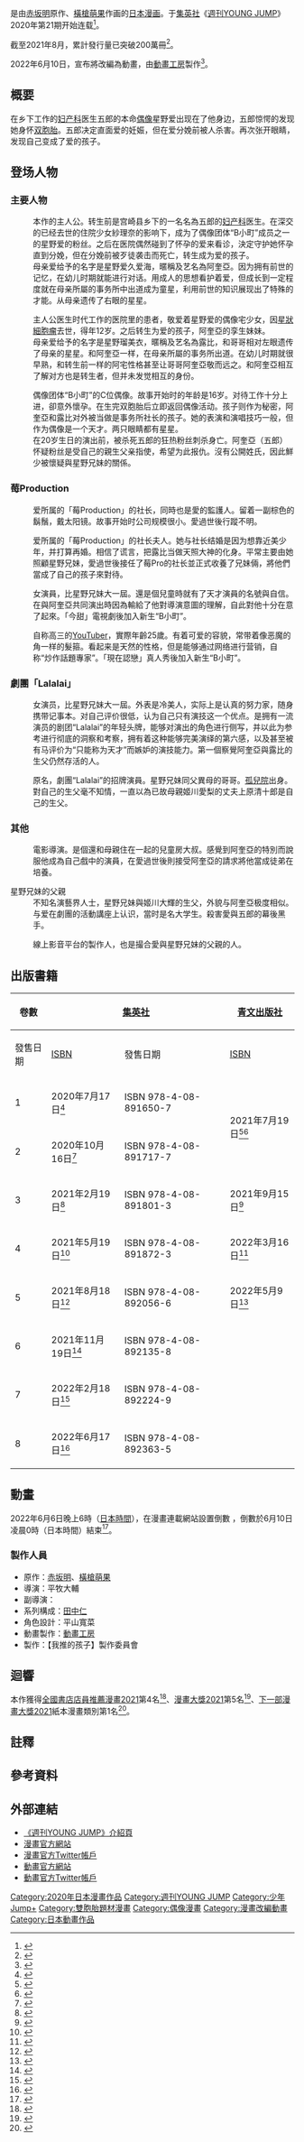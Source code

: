 {{未完結}}
{{NoteTA
|1=zh-hans:网络;zh-hant:網絡;zh-tw:網路
|2=zh-hans:营销;zh-hant:營銷;zh-tw:行銷
|3=zh-hans:莓Pro;zh-hant:莓Pro;zh-tw:草莓娛樂
|4=zh-hans:莓Production;zh-hant:莓Production;zh-tw:草莓娛樂經紀股份有限公司
|5=zh-hans:今甜;zh-hant:今甜;zh-tw:今天甜
|6=zh-hans:现恋;zh-hant:現戀;zh-tw:現在認戀
|7=zh-hans:阿库亚;zh-hant:阿庫亞;zh-tw:阿奎亞
|8=zh-hans:加奈;zh-hant:加奈;zh-tw:佳奈
|9=zh-hans:赤音;zh-hant:赤音;zh-tw:茜
|10=zh-hans:MEM啾;zh-hant:MEM啾;zh-tw:MEM CYO
|11=zh-hans:京子;zh-hant:京子;zh-tw:美彌子
|12=zh-hans:纱利奈;zh-hant:紗利奈;zh-tw:紗理奈
|13=zh-hans:阿比子;zh-hant:阿比子;zh-tw:亞枇子
}}
{{Infobox animanga/Headerofja
| 標題 = 【我推的孩子】
| 圖像 = Oshi no Ko Volume 1.jpg
| size = 
| caption = 
| 日文名稱 = 【推しの子】
| 英文名稱 = 
| kana = おしのこ
| romaji = Oshi no Ko
| genre = [[青年漫畫|青年漫畫]]
}}
{{Infobox animanga/Manga
| 圖像 = 
| 作者 = [[赤坂明|赤坂明]]
| 作畫 = [[橫槍萌果|橫槍萌果]]
| 出版社 = {{flagicon|JPN}} [[集英社|集英社]]<br />{{flagicon|TWN}} [[青文出版社|青文出版社]]
| 掲載誌 = [[週刊YOUNG_JUMP|週刊YOUNG JUMP]]
| 網路 = {{flagicon|JPN}} [[少年Jump+|少年Jump+]]<br>{{flagicon|CHNML}}{{flagicon|HKG}}{{flagicon|MAC}} [[bilibili|bilibili漫画]]
| label = 
| 開始 = 2020年第21號
| 結束 = 
| 開始日 = 2020年4月23日
| 結束日 = 
| 冊数 = {{flagicon|Japan}} 8卷（2022年6月）<br />{{flagicon|TWN}} 5卷（2022年5月）
| 話数 = 86話（2022年6月30日）
}}<!--
{{Infobox animanga/TVAnime
| 標題 = 
| 圖像 = Oshi no Ko logo.png
| 尺寸 =
| 原作 = 赤坂明、橫槍萌果
| 導演 = 平牧大輔
| 系列構成 = [[田中仁|田中仁]]
| 編劇 =
| 人物原案 = 
| 人物設定 = 平山寬菜
| 機械設定 = 
| 音樂製作 = 
| 音樂 = 
| 動畫製作 = [[動畫工房|動畫工房]]
| 製作 = 
| 代理發行 = 
| 播放電視台 = 未定
| 其他電視台 = 
| 預定播放 = 未定
| 播放開始 = 
| 播放結束 = 
| 網絡 = 
| 話數 =
| 其他 = 
| 版權 = {{Lang|ja|赤坂アカ×横槍メンゴ／集英社・【推しの子】製作委員会}}
}}
-->{{Infobox animanga/Footerofja}}

{{日本作品|【我推的孩子】|【推しの子】}}是由[[赤坂明|赤坂明]]原作、[[橫槍萌果|橫槍萌果]]作画的[[日本漫画|日本漫画]]。于[[集英社|集英社]]《[[週刊YOUNG_JUMP|週刊YOUNG JUMP]]》2020年第21期开始连载<ref>{{Cite news|url=https://natalie.mu/comic/news/376507|script-title=ja:赤坂アカが横槍メンゴとのタッグでYJ2作同時連載、芸能界舞台の「【推しの子】」|work=[[コミックナタリー|コミックナタリー]]|publisher=ナターシャ|date=2020-04-23|accessdate=2020-07-19|language=ja|archive-date=2021-11-19|archive-url=https://web.archive.org/web/20211119163807/https://natalie.mu/comic/news/376507|dead-url=no}}</ref>。

截至2021年8月，累計發行量已突破200萬冊<ref>{{cite web|url=https://twitter.com/oshinoko_comic/status/1430146538962001929|script-title=ja:漫画【推しの子】赤坂アカ×横槍メンゴ@次にくるマンガ大賞 第1位！|date=2021-08-24|accessdate=2021-09-21|language=ja|archive-date=2021-09-14|archive-url=https://web.archive.org/web/20210914063559/https://twitter.com/oshinoko_comic/status/1430146538962001929|dead-url=no}}</ref>。

2022年6月10日，宣布將改編為動畫，由[[動畫工房|動畫工房]]製作<ref name="natalie480999">{{Cite web|url=https://natalie.mu/comic/news/480999|script-title=ja:赤坂アカ×横槍メンゴ「【推しの子】」アニメ化！アニメーション制作は動画工房|website=[[Comic_Natalie|Comic Natalie]]|date=2022-06-10|accessdate=2022-06-10|language=ja}}</ref>。

== 概要 ==
在乡下工作的[[妇产科|妇产科]]医生五郎的本命[[偶像_(日本)|偶像]]星野爱出现在了他身边，五郎惊愕的发现她身怀[[双胞胎|双胞胎]]。五郎决定直面爱的妊娠，但在爱分娩前被人杀害。再次张开眼睛，发现自己变成了爱的孩子。

== 登场人物 ==
=== 主要人物 ===
; {{nihongo|星野爱久爱海（阿奎亞）／雨宮吾郎（五郎）|星野 愛久愛海（ほしの あくあまりん）（アクア）／雨宮 吾郎（あめみや ごろう）（ゴロー）}}
: 本作的主人公。转生前是宫崎县乡下的一名名為五郎的[[妇产科|妇产科]]医生。在深交的已经去世的住院少女紗理奈的影响下，成为了偶像团体“B小町”成员之一的星野爱的粉丝。之后在医院偶然碰到了怀孕的爱来看诊，決定守护她怀孕直到分娩，但在分娩前被歹徒袭击而死亡，转生成为爱的孩子。
: 母亲爱给予的名字是星野爱久爱海{{notetag|取自[[海藍寶石|海藍寶石]]（{{Lang|en|aquamarine}}）。}}，暱稱及艺名為阿奎亞。因为拥有前世的记忆，在幼儿时期就能进行对话。用成人的思想看护着爱，但成长到一定程度就在母亲所屬的事务所中出道成为童星，利用前世的知识展现出了特殊的才能。从母亲遗传了右眼的星星{{noteTag|name=hoshi}}。

; {{nihongo|星野瑠美衣（露比）／天童寺紗理奈|星野 瑠美衣（ほしの るびい）（ルビー）／天童寺 さりな（てんどうじ さりな）}}
: 主人公医生时代工作的医院里的患者，敬爱着星野爱的偶像宅少女，因[[星形膠質細胞#星狀細胞瘤|星狀細胞瘤]]去世，得年12岁。之后转生为爱的孩子，阿奎亞的孪生妹妹。
: 母亲爱给予的名字是星野瑠美衣{{notetag|取自[[紅寶石|紅寶石]]（{{Lang|en|ruby}}）。}}，暱稱及艺名為露比，和哥哥相对左眼遗传了母亲的星星{{noteTag|name=hoshi}}。和阿奎亞一样，在母亲所屬的事务所出道。在幼儿时期就很早熟，和转生前一样的阿宅性格甚至让哥哥阿奎亞敬而远之。和阿奎亞相互了解对方也是转生者，但并未发觉相互的身份。

; {{nihongo|星野爱（-{zh-hans:爱;zh-hant:愛;zh-tw:小愛}-）|星野 アイ（ほしの アイ）（アイ）}}
: 偶像团体“B小町”的C位偶像。故事开始时的年龄是16岁。对待工作十分上进，卻意外懷孕。在生完双胞胎后立即返回偶像活动。孩子则作为秘密，阿奎亞和露比对外被当做是事务所社长的孩子。她的表演和演唱技巧一般，但作为偶像是一个天才。两只眼睛都有星星{{noteTag|name=hoshi|星星應為眼神的一種表現。}}。
: 在20岁生日的演出前，被杀死五郎的狂热粉丝刺杀身亡。阿奎亞（五郎）怀疑粉丝是受自己的親生父亲指使，希望为此报仇。沒有公開姓氏，因此鮮少被懷疑與星野兄妹的關係。

=== 莓Production === 
; {{nihongo|齐藤壹护|斎藤 壱護（さいとう いちご）}}
: 爱所属的「莓Production」的社长，同時也是愛的監護人。留着一副棕色的鬍鬚，戴太阳镜。故事开始时公司规模很小。愛過世後行蹤不明。

; {{nihongo|齐藤京子|斎藤 ミヤコ（さいとう ミヤコ）}}
: 爱所属的「莓Production」的社长夫人。她与社长结婚是因为想靠近美少年，并打算再婚。相信了谎言，把露比当做天照大神的化身。平常主要由她照顧星野兄妹，愛過世後接任了莓Pro的社长並正式收養了兄妹倆，將他們當成了自己的孩子來對待。

; {{nihongo|有馬佳奈|有馬 かな（ありま かな）}}
: 女演員，比星野兄妹大一屆。還是個兒童時就有了天才演員的名號與自信。在與阿奎亞共同演出時因為輸給了他對導演意圖的理解，自此對他十分在意了起來。「今甜」電視劇後加入新生“B小町”。

; {{nihongo|MEM啾|MEMちょ}}
: 自称高三的[[YouTuber|YouTuber]]，實際年齡25歲。有着可爱的容貌，常带着像恶魔的角一样的髮箍。看起来是天然的性格，但是能够通过网络进行营销，自称“炒作話題專家”。「現在認戀」真人秀後加入新生“B小町”。

=== 劇團「Lalalai」 ===
; {{nihongo|黑川茜|黒川 あかね（くろかわ あかね）}}
: 女演员，比星野兄妹大一屆。外表是冷美人，实际上是认真的努力家，随身携带记事本。对自己评价很低，认为自己只有演技这一个优点。是拥有一流演员的剧团“Lalalai”的年轻头牌，能够对演出的角色进行侧写，并以此为参考进行彻底的洞察和考察，拥有着这种能够完美演绎的第六感，以及甚至被有马评价为“只能称为天才”而嫉妒的演技能力。第一個察覺阿奎亞與露比的生父仍然存活的人。

; {{nihongo|姬川大輝|姫川 大輝（ひめかわ たいき）}}
: 原名{{nihongo|上原大輝|上原 大輝（うえはら たいき）}}，劇團“Lalalai”的招牌演員。星野兄妹同父異母的哥哥。[[孤兒院|孤兒院]]出身。對自己的生父毫不知情，一直以為已故母親姬川愛梨的丈夫上原清十郎是自己的生父。

=== 其他 ===
; {{nihongo|五反田泰志|五反田 泰志（ごたんだ たいし）}}
: 電影導演。是個還和母親住在一起的兒童房大叔。感覺到阿奎亞的特別而說服他成為自己戲中的演員，在愛過世後則接受阿奎亞的請求將他當成徒弟在培養。

; 星野兄妹的父親
: 不知名演藝界人士，星野兄妹與姬川大輝的生父，外貌与阿奎亞极度相似。与爱在劇團的活動講座上认识，當时是名大学生。殺害愛與五郎的幕後黑手。

; {{nihongo|鏑木勝也|鏑木 勝也（かぶらぎ まさや）}}
: 線上影音平台的製作人，也是撮合愛與星野兄妹的父親的人。

== 出版書籍 ==
{| class=wikitable style="font-size:small;"
!rowspan="2"|卷數
!colspan="2"|{{flagicon|JPN}} [[集英社|集英社]]
!colspan="2"|{{flagicon|TWN}} [[青文出版社|青文出版社]]
!rowspan="2"|封面人物
|-
!發售日期!![[ISBN|ISBN]]!!發售日期!![[ISBN|ISBN]]
|-
! 1
| 2020年7月17日<ref>{{Cite web|script-title=ja:【推しの子】 1|url=http://books.shueisha.co.jp/items/contents.html?isbn=978-4-08-891650-7&mode=1|accessdate=2020-07-19|work=[[集英社|集英社]]|language=ja|archive-date=2020-07-19|archive-url=https://web.archive.org/web/20200719202112/https://books.shueisha.co.jp/items/contents.html?isbn=978-4-08-891650-7&mode=1|dead-url=no}}</ref> || ISBN 978-4-08-891650-7
| rowspan="2"| 2021年7月19日<ref>{{Cite web|title=【我推的孩子】(01)|url=https://www.ching-win.com.tw/product-detail/10264501|access-date=2021-06-20|work=[[青文出版|青文出版]]|language=zh-tw|archive-date=2021-06-28|archive-url=https://web.archive.org/web/20210628144550/https://www.ching-win.com.tw/product-detail/10264501|dead-url=no}}</ref><ref>{{Cite web|title=【我推的孩子】(02)|url=https://www.ching-win.com.tw/product-detail/10264502|access-date=2021-06-26|work=[[青文出版|青文出版]]|language=zh-tw|archive-date=2021-06-29|archive-url=https://web.archive.org/web/20210629222352/https://www.ching-win.com.tw/product-detail/10264502|dead-url=no}}</ref> || ISBN 978-986-53-7770-0
| 星野愛
|-
! 2
| 2020年10月16日<ref>{{Cite web|url=http://books.shueisha.co.jp/items/contents.html?isbn=978-4-08-891717-7&mode=1|script-title=ja:【推しの子】 2|work=[[集英社|集英社]]|accessdate=2020-10-18|language=ja|archive-date=2021-01-28|archive-url=https://web.archive.org/web/20210128030535/http://books.shueisha.co.jp/items/contents.html?isbn=978-4-08-891717-7&mode=1|dead-url=no}}</ref> || ISBN 978-4-08-891717-7
| ISBN 978-626-30-3285-9
| 星野露比
|-
! 3
| 2021年2月19日<ref>{{Cite web|url=http://books.shueisha.co.jp/items/contents.html?isbn=978-4-08-891801-3&mode=1|script-title=ja:【推しの子】 3|work=[[集英社|集英社]]|accessdate=2021-02-19|language=ja|archive-date=2021-06-29|archive-url=https://web.archive.org/web/20210629224750/https://books.shueisha.co.jp/items/contents.html?isbn=978-4-08-891801-3&mode=1|dead-url=no}}</ref> || ISBN 978-4-08-891801-3
| 2021年9月15日<ref>{{Cite web|title=【我推的孩子】(03)|url=https://www.ching-win.com.tw/product-detail/10264503|access-date=2021-09-19|work=[[青文出版|青文出版]]|language=zh-tw|archive-date=2021-10-06|archive-url=https://web.archive.org/web/20211006104428/https://www.ching-win.com.tw/product-detail/10264503|dead-url=no}}</ref> || ISBN 978-626-30-3598-0
| 星野阿奎亞
|-
! 4
| 2021年5月19日<ref>{{Cite web|url=http://books.shueisha.co.jp/items/contents.html?isbn=978-4-08-891872-3&mode=1|script-title=ja:【推しの子】 4|work=[[集英社|集英社]]|accessdate=2021-05-19|language=ja|archive-date=2021-05-19|archive-url=https://web.archive.org/web/20210519003745/http://books.shueisha.co.jp/items/contents.html?isbn=978-4-08-891872-3&mode=1|dead-url=no}}</ref> || ISBN 978-4-08-891872-3
| 2022年3月16日<ref>{{Cite web|title=【我推的孩子】(04)|url=https://www.ching-win.com.tw/product-detail/10264504|access-date=2022-03-13|work=[[青文出版|青文出版]]|language=zh-tw|archive-date=2022-04-18|archive-url=https://web.archive.org/web/20220418100920/https://www.ching-win.com.tw/product-detail/10264504|dead-url=no}}</ref> || ISBN 978-626-32-2049-2
| 有馬佳奈
|-
! 5
| 2021年8月18日<ref>{{Cite web|url=http://books.shueisha.co.jp/items/contents.html?isbn=978-4-08-892056-6|script-title=ja:【推しの子】 5|work=[[集英社|集英社]]|accessdate=2021-08-02|language=ja|archive-date=2021-11-19|archive-url=https://web.archive.org/web/20211119082408/https://books.shueisha.co.jp/items/contents.html?isbn=978-4-08-892056-6|dead-url=no}}</ref> || ISBN 978-4-08-892056-6
| 2022年5月9日<ref>{{Cite web|title=【我推的孩子】(05)|url= https://www.ching-win.com.tw/product-detail/10264505|access-date=2022-04-28|work=[[青文出版|青文出版]]|language=zh-tw}}</ref>|| ISBN 978-626-32-2352-3
| 黑川茜
|-
! 6
| 2021年11月19日<ref>{{Cite web|url=https://books.shueisha.co.jp/items/contents.html?isbn=978-4-08-892135-8|script-title=ja:【推しの子】 6|work=[[集英社|集英社]]|accessdate=2021-11-10|language=ja|archive-date=2021-11-18|archive-url=https://web.archive.org/web/20211118150840/https://books.shueisha.co.jp/items/contents.html?isbn=978-4-08-892135-8|dead-url=no}}</ref> || ISBN 978-4-08-892135-8
| ||
| 鮫島亞枇子、吉祥寺賴子
|-
! 7
| 2022年2月18日<ref>{{Cite web|url=https://books.shueisha.co.jp/items/contents.html?isbn=978-4-08-892224-9|script-title=ja:【推しの子】 7|work=[[集英社|集英社]]|accessdate=2021-12-28|language=ja|archive-date=2022-01-15|archive-url=https://web.archive.org/web/20220115152356/https://books.shueisha.co.jp/items/contents.html?isbn=978-4-08-892224-9|dead-url=no}}</ref> || ISBN 978-4-08-892224-9
| ||
|星野愛、星野露比、星野阿奎亞
|-
! 8
| 2022年6月17日<ref>{{Cite web|url=https://www.shueisha.co.jp/books/items/contents.html?isbn=978-4-08-892363-5|script-title=ja:【推しの子】 8|work=[[集英社|集英社]]|access-date=2022-04-22|language=ja|archive-date=2022-05-18|archive-url=https://web.archive.org/web/20220518172704/https://www.shueisha.co.jp/books/items/contents.html?isbn=978-4-08-892363-5|dead-url=no}}</ref>
| ISBN 978-4-08-892363-5||
|
|MEM CYO
|}

== 動畫 ==
2022年6月6日晚上6時（[[日本時間|日本時間]]），在漫畫連載網站設置倒數<!--密碼是45510-->，倒數於6月10日凌晨0時（日本時間）結束<ref>{{cite tweet|user=oshinoko_comic|number=1533735859480334336|script-title=ja:パスワードを入力すると…？|date=2022-06-06|access-date=2022-06-06|language=ja}}</ref>。

=== 製作人員 ===
* 原作：[[赤坂明|赤坂明]]、[[橫槍萌果|橫槍萌果]]
* 導演：平牧大輔
* 副導演：{{lang|ja|猫富ちゃお}}
* 系列構成：[[田中仁|田中仁]]
* 角色設計：平山寬菜
* 動畫製作：[[動畫工房|動畫工房]]
* 製作：【我推的孩子】製作委員會{{R|natalie480999}}

== 迴響 ==
本作獲得[[全國書店店員推薦漫畫|全國書店店員推薦漫畫2021]]第4名<ref>{{cite web|url=https://natalie.mu/comic/news/414249|script-title=ja:全国書店員が選んだおすすめマンガ、今年の1位は「わたしの幸せな結婚」|publisher=[[Natalie_(網站)|Natalie]]|date=2021-01-29|accessdate=2021-01-30|language=ja|archive-date=2021-11-18|archive-url=https://web.archive.org/web/20211118213642/https://natalie.mu/comic/news/414249|dead-url=no}}</ref>、[[漫畫大獎|漫畫大獎2021]]第5名<ref>{{cite web |script-title=ja:マンガ大賞2021、大賞は山田鐘人・アベツカサ「葬送のフリーレン」 |url=https://natalie.mu/comic/news/420300 |website=[[Natalie_(網站)|Natalie]] |date=2021-03-16 |accessdate=2021-05-10 |language=ja |archive-date=2021-04-23 |archive-url=https://web.archive.org/web/20210423103110/https://natalie.mu/comic/news/420300 |dead-url=no }}</ref>、[[下一部漫畫大獎|下一部漫畫大獎2021]]紙本漫畫類別第1名<ref>{{cite web|url=https://natalie.mu/comic/news/442245|script-title=ja:次にくるマンガ大賞2021、「【推しの子】」「怪獣8号」がコミックス＆Web部門で1位に|publisher=[[Natalie_(網站)|Natalie]]|date=2021-08-24|accessdate=2021-09-21|language=ja|archive-date=2021-09-02|archive-url=https://web.archive.org/web/20210902190617/https://natalie.mu/comic/news/442245|dead-url=no}}</ref>。

== 註釋 ==
{{NoteFoot}}

== 參考資料 ==
{{Reflist|30em}}

== 外部連結 ==
* [https://youngjump.jp/manga/oshinoko/ 《週刊YOUNG JUMP》介紹頁]{{ja}}
* [https://youngjump.jp/oshinoko/ 漫畫官方網站]{{ja}}
* [https://twitter.com/oshinoko_comic 漫畫官方Twitter帳戶]{{ja}}
* [https://ichigoproduction.com/ 動畫官方網站]{{ja}}
* [https://twitter.com/anime_oshinoko 動畫官方Twitter帳戶]{{ja}}

{{週刊YOUNG JUMP連載中}}
{{少年Jump+連載中}}
{{下一部漫畫大獎}}
{{動畫工房}}

{{DEFAULTSORT:Oshi no Ko}}
[[Category:2020年日本漫畫作品|Category:2020年日本漫畫作品]]
[[Category:週刊YOUNG_JUMP|Category:週刊YOUNG JUMP]]
[[Category:少年Jump+|Category:少年Jump+]]
[[Category:雙胞胎題材漫畫|Category:雙胞胎題材漫畫]]
[[Category:偶像漫畫|Category:偶像漫畫]]
[[Category:漫畫改編動畫|Category:漫畫改編動畫]]
[[Category:日本動畫作品|Category:日本動畫作品]]